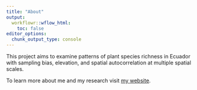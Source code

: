 ```yaml
---
title: "About"
output:
  workflowr::wflow_html:
    toc: false
editor_options:
  chunk_output_type: console
---
```


This project aims to examine patterns of plant species richness in Ecuador with sampling bias, elevation, and spatial autocorrelation at multiple spatial scales.

To learn more about me and my research visit [my website](www.hazeljanderson.com).
